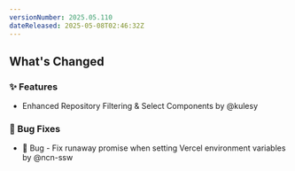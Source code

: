 ```yaml
---
versionNumber: 2025.05.110
dateReleased: 2025-05-08T02:46:32Z
---
```




## What's Changed
### ✨ Features
* Enhanced Repository Filtering & Select Components by @kulesy

### 🐛 Bug Fixes
* 🐛 Bug - Fix runaway promise when setting Vercel environment variables by @ncn-ssw

